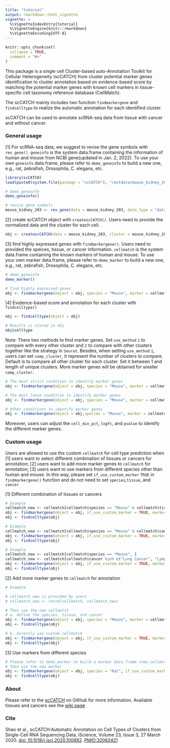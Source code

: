 ```yaml
---
title: "tutorial"
output: rmarkdown::html_vignette
vignette: >
  %\VignetteIndexEntry{tutorial}
  %\VignetteEngine{knitr::rmarkdown}
  %\VignetteEncoding{UTF-8}
---
```


```r
knitr::opts_chunk$set(
  collapse = TRUE,
  comment = "#>"
)
```

This package is a single cell Cluster-based auto-Annotation Toolkit for Cellular Heterogeneity (scCATCH) from cluster potential marker genes identification to cluster annotation based on evidence-based score by matching the potential marker genes with known cell markers in tissue-specific cell taxonomy reference database (CellMatch).

The scCATCH mainly includes two function `findmarkergene` and `findcelltype` to realize the automatic annotation for each identified cluster.

scCATCH can be used to annotate scRNA-seq data from tissue with cancer and without cancer.

### General usage
[1] For scRNA-seq data, we suggest to revise the gene symbols with `rev_gene()`. `geneinfo` is the system data.frame containing the information of human and mouse from NCBI gene(updated in Jan. 2, 2022). To use your own `geneinfo` data.frame, please refer to `demo_geneinfo` to build a new one, e.g., rat, zebrafish, Drosophila, C. elegans, etc.

```r
library(scCATCH)
load(paste0(system.file(package = "scCATCH"), "/extdata/mouse_kidney_203.rda"))

# demo_geneinfo
demo_geneinfo()

# revise gene symbols
mouse_kidney_203 <- rev_gene(data = mouse_kidney_203, data_type = "data", species = "Mouse", geneinfo = geneinfo)
```

[2] create scCATCH object with `createscCATCH()`. Users need to provide the normalized data and the cluster for each cell.
```r
obj <- createscCATCH(data = mouse_kidney_203, cluster = mouse_kidney_203_cluster)
```

[3] find highly expressed genes with `findmarkergene()`. Users need to provided the speices, tissue, or cancer information. `cellmatch` is the system data.frame containing the known markers of human and mouse. To use your own marker data.frame, please refer to `demo_marker` to build a new one, e.g., rat, zebrafish, Drosophila, C. elegans, etc.
```r
# demo_geneinfo
demo_marker()

# find highly expressed genes
obj <- findmarkergene(object = obj, species = "Mouse", marker = cellmatch, tissue = "Kidney")
```

[4] Evidence-based score and annotation for each cluster with `findcelltype()`
```r
obj <- findcelltype(object = obj)

# Results is stored in obj
obj@celltype
```

Note: There two methods to find marker genes. Set `use_method` `1` to compare with every other cluster and `2` to compare with other clusters together like the strategy in `Seurat`. Besides, when setting `use_method` `1`, users can set `comp_cluster`, it represent the number of clusters to compare. Default is to compare all other cluster for each cluster. Set it between 1 and length of unique clusters. More marker genes will be obtained for smaller `comp_cluster`.

```r
# The most strict condition to identify marker genes
obj <- findmarkergene(object = obj, species = "Mouse", marker = cellmatch,tissue = "Kidney", use_method = "1")

# The most loose condition to identify marker genes
obj <- findmarkergene(object = obj, species = "Mouse", marker = cellmatch, tissue = "Kidney", use_method = "2")

# Other conditions to identify marker genes
obj <- findmarkergene(object = obj,species = "Mouse", marker = cellmatch, tissue = "Kidney", use_method = "1", comp_cluster = 1)
```

Moreover, users can adjust the `cell_min_pct`, `logfc`, and `pvalue` to identify the different marker genes.

### Custom usage
Users are allowed to use the custom `cellmatch` for cell type prediction when [1] users want to select different combination of tissues or cancers for annotation; [2] users want to add more marker genes to `cellmatch` for annotation; [3] users want to use markers from different species other than human and mouse.
In this way, please set `if_use_custom_marker` `TRUE` in `findmarkergene()` function and do not need to set `species`,`tissue`, and `cancer`

[1] Different combination of tissues or cancers
```r
# Example
cellmatch_new <- cellmatch[cellmatch$species == "Mouse" & cellmatch$tissue %in% c("Kidney", "Liver", "Lung", "Brain"), ]
obj <- findmarkergene(object = obj, if_use_custom_marker = TRUE, marker = cellmatch_new)
obj <- findcelltype(obj)

# Example
cellmatch_new <- cellmatch[cellmatch$species == "Mouse" & cellmatch$cancer %in% c("Lung Cancer", "Lymph node", "Renal Cell Carcinoma", "Prostate Cancer"), ]
obj <- findmarkergene(object = obj, if_use_custom_marker = TRUE, marker = cellmatch_new)
obj <- findcelltype(obj)

# Example
cellmatch_new <- cellmatch[cellmatch$species == "Mouse", ]
cellmatch_new <- cellmatch[cellmatch$cancer %in% c("Lung Cancer", "Lymph node", "Renal Cell Carcinoma", "Prostate Cancer") | cellmatch$tissue %in% c("Kidney", "Liver", "Lung", "Brain"), ]
obj <- findmarkergene(object = obj, if_use_custom_marker = TRUE, marker = cellmatch_new)
obj <- findcelltype(obj)
```

[2] Add more marker genes to `cellmatch` for annotation
```r
# Example

# cellmatch_new is provided by users
# cellmatch_new <- rbind(cellmatch, cellmatch_new)

# Then use the new cellmatch
# a. define the species, tissue, and cancer
obj <- findmarkergene(object = obj, species = "Mouse", marker = cellmatch_new, tissue = "Kidney")
obj <- findcelltype(obj)

# b. directly use custom cellmatch
obj <- findmarkergene(object = obj, if_use_custom_marker = TRUE, marker = cellmatch_new)
obj <- findcelltype(obj)
```

[3] Use markers from different species
```r
# Please refer to demo_marker to build a marker data.frame (new_cellmatch) for another species, e.g., rat
# Then use the new marker
obj <- findmarkergene(object = obj, species = "Rat", if_use_custom_marker = TRUE, marker = cellmatch_new, tissue = "Kidney")
obj <- findcelltype(obj)
```

### About
Please refer to the [scCATCH](https://github.com/ZJUFanLab/scCATCH) on GitHub for more information. Available tissues and cancers see the [wiki page](https://github.com/ZJUFanLab/scCATCH/wiki)

### Cite
Shao et al., scCATCH:Automatic Annotation on Cell Types of Clusters from Single-Cell RNA Sequencing Data, iScience, Volume 23, Issue 3, 27 March 2020. [doi: 10.1016/j.isci.2020.100882](https://www.sciencedirect.com/science/article/pii/S2589004220300663). [PMID:32062421](https://pubmed.ncbi.nlm.nih.gov/32062421/)
